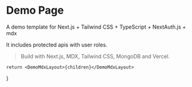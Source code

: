 


# Demo Page
A demo template for Next.js + Tailwind CSS + TypeScript + NextAuth.js + mdx

It includes protected apis with user roles.


> Build with Next.js, MDX, Tailwind CSS, MongoDB and Vercel.


    return <DemoMdxLayout>{children}</DemoMdxLayout>
}

